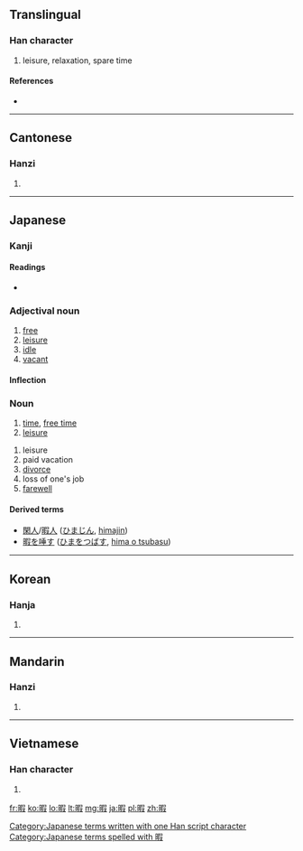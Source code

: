 ==Translingual==

===Han character===
{{Han char|rn=72|rad=日|as=09|sn=13|four=6704<sub>7</sub>|canj=日口尸水 (ARSE)}}

# leisure, relaxation, spare time

====References====
* {{Han ref|kx=0497.360|dkj=14036|dj=0865.270|hdz=21527.020|uh=6687|ud=26247|bh=B776|bd=46966}}

----

==Cantonese==

===Hanzi===
{{yue-hanzi|jyut=|y=ha6}}

# {{defn|lang=yue|sort=日09}}

----

==Japanese==

===Kanji===
{{ja-kanji|grade=c|rs=日09}}

====Readings====
* {{ja-readings|on=[[か]] ([[ka]])|kun=[[ひま]] ([[hima]]), [[いとま]] (itoma)}}

===Adjectival noun===
{{ja-adj|decl=na|k|hira=ひま|rom=hima}}
# [[free]]
# [[leisure]]
# [[idle]]
# [[vacant]]

====Inflection====
{{ja-na|暇|ひま|hima}}

===Noun===
{{ja-noun|k|hira=ひま|rom=hima}}
# [[time]], [[free time]]
# [[leisure]]

{{ja-noun|k|hira=いとま|rom=itoma}}

# leisure
# paid vacation
# [[divorce]]
# loss of one's job
# [[farewell]]

====Derived terms====
* [[閑人]]/[[暇人]] ([[ひまじん]], [[himajin]])
* [[暇を唾す]] ([[ひまをつばす]], [[hima o tsubasu]])

[[Category:Japanese terms written with one Han script character]]
[[Category:Japanese terms spelled with 暇]]

----

==Korean==

===Hanja===
{{ko-hanja|hangeul=가|eumhun=|rv=ga|mr=ka|y=ka}}

# {{defn|lang=ko|sort=日09}}

----

==Mandarin==

===Hanzi===
{{cmn-hanzi|pin=[[xiá]] ([[xia2]])|wg=hsia<sup>2</sup>}}

# {{defn|lang=cmn|sort=日09}}

----

==Vietnamese==

===Han character===
{{vi-hantu|[[hạ]], [[hả]], [[há]]|rs=日09}}

# {{defn|lang=vi|sort=日09}}

[[fr:暇]]
[[ko:暇]]
[[lo:暇]]
[[lt:暇]]
[[mg:暇]]
[[ja:暇]]
[[pl:暇]]
[[zh:暇]]